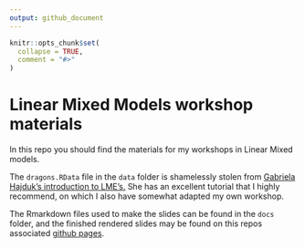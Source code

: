 ```yaml
---
output: github_document
---
```


<!-- README.md is generated from README.Rmd. Please edit that file -->

```r
knitr::opts_chunk$set(
  collapse = TRUE,
  comment = "#>"
)
```
# Linear Mixed Models workshop materials

In this repo you should find the materials for my workshops in Linear Mixed models. 

The `dragons.RData` file in the `data` folder is shamelessly stolen from [Gabriela Hajduk's introduction to LME's.](https://gkhajduk.github.io/2017-03-09-mixed-models/)
She has an excellent tutorial that I highly recommend, on which I also have somewhat adapted my own workshop.

The Rmarkdown files used to make the slides can be found in the `docs` folder, and the finished rendered slides may be found on this repos associated [github pages](https://athanasiamo.github.io/LME_introduction_workshop/).
 
